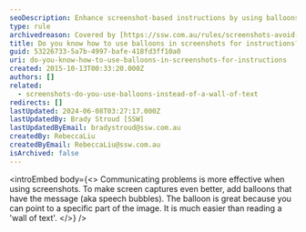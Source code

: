 ```yaml
---
seoDescription: Enhance screenshot-based instructions by using balloons to highlight specific parts and improve problem-solving comprehension.
type: rule
archivedreason: Covered by [https://ssw.com.au/rules/screenshots-avoid-walls-of-text](/rules/screenshots-avoid-walls-of-text)
title: Do you know how to use balloons in screenshots for instructions?
guid: 53226733-5a7b-4997-bafe-418fd3ff10a0
uri: do-you-know-how-to-use-balloons-in-screenshots-for-instructions
created: 2015-10-13T00:33:20.000Z
authors: []
related:
  - screenshots-do-you-use-balloons-instead-of-a-wall-of-text
redirects: []
lastUpdated: 2024-06-08T03:27:17.000Z
lastUpdatedBy: Brady Stroud [SSW]
lastUpdatedByEmail: bradystroud@ssw.com.au
createdBy: RebeccaLiu
createdByEmail: RebeccaLiu@ssw.com.au
isArchived: false
---
```


<introEmbed
  body={<>
Communicating problems is more effective when using screenshots. To make screen captures even better, add balloons that have the message (aka speech bubbles). The balloon is great because you can point to a specific part of the image. It is much easier than reading a 'wall of text'.
  </>}
/>
